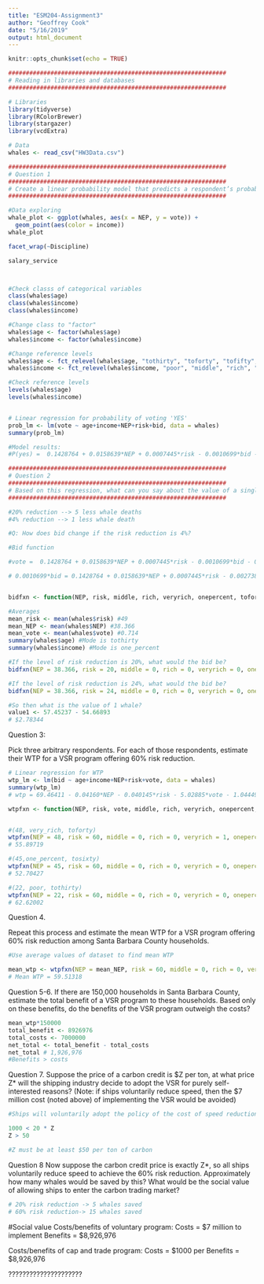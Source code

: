 ```yaml
---
title: "ESM204-Assignment3"
author: "Geoffrey Cook"
date: "5/16/2019"
output: html_document
---
```


```r
knitr::opts_chunk$set(echo = TRUE)
```

```r
##############################################################
# Reading in libraries and databases
##############################################################

# Libraries
library(tidyverse)
library(RColorBrewer)
library(stargazer)
library(vcdExtra)

# Data
whales <- read_csv("HW3Data.csv")

```

```r
##############################################################
# Question 1
##############################################################
# Create a linear probability model that predicts a respondent’s probability of voting ‘yes’ on the ballot based on their age, income, NEP score, the risk reduction offered by the program, and the cost of the program to that respondent. Show the model and interpret the regression coefficients
##############################################################

#Data exploring
whale_plot <- ggplot(whales, aes(x = NEP, y = vote)) +
  geom_point(aes(color = income))
whale_plot

facet_wrap(~Discipline)

salary_service



#Check classs of categorical variables
class(whales$age) 
class(whales$income) 
class(whales$income) 

#Change class to "factor"
whales$age <- factor(whales$age)
whales$income <- factor(whales$income)

#Change reference levels
whales$age <- fct_relevel(whales$age, "tothirty", "toforty", "tofifty", "tosixty", "oversixty")
whales$income <- fct_relevel(whales$income, "poor", "middle", "rich", "very_rich", "one_percent")

#Check reference levels
levels(whales$age)
levels(whales$income)


# Linear regression for probability of voting 'YES'
prob_lm <- lm(vote ~ age+income+NEP+risk+bid, data = whales)
summary(prob_lm)

#Model results:
#P(yes) =  0.1428764 + 0.0158639*NEP + 0.0007445*risk - 0.0010699*bid - 0.0027386*middle + 0.0047505*rich + 0.0440535*veryrich + 0.0060895*onepercent - 0.0405591*toforty - 0.0104585*tofifty - 0.0366662*tosixty - 0.0204401*oversixty


```



```r
##############################################################
# Question 2
##############################################################
# Based on this regression, what can you say about the value of a single prevented whale death? (Hint: Think about how risk reduction for all whales translates into the number of whale deaths avoided)
##############################################################

#20% reduction --> 5 less whale deaths
#4% reduction --> 1 less whale death

#Q: How does bid change if the risk reduction is 4%?

#Bid function

#vote =  0.1428764 + 0.0158639*NEP + 0.0007445*risk - 0.0010699*bid - 0.0027386*middle + 0.0047505*rich + 0.0440535*veryrich + 0.0060895*onepercent - 0.0405591*toforty - 0.0104585*tofifty - 0.0366662*tosixty - 0.0204401*oversixty

# 0.0010699*bid = 0.1428764 + 0.0158639*NEP + 0.0007445*risk - 0.0027386*middle + 0.0047505*rich + 0.0440535*veryrich + 0.0060895*onepercent - 0.0405591*toforty - 0.0104585*tofifty - 0.0366662*tosixty - 0.0204401*oversixty - vote


bidfxn <- function(NEP, risk, middle, rich, veryrich, onepercent, toforty, tofifty, tosixty, oversixty, vote) {(0.1428764 + 0.0158639*NEP + 0.0007445*risk - 0.0027386*middle + 0.0047505*rich + 0.0440535*veryrich + 0.0060895*onepercent - 0.0405591*toforty - 0.0104585*tofifty - 0.0366662*tosixty - 0.0204401*oversixty - vote) / 0.0010699}

#Averages
mean_risk <- mean(whales$risk) #49
mean_NEP <- mean(whales$NEP) #38.366
mean_vote <- mean(whales$vote) #0.714
summary(whales$age) #Mode is tothirty
summary(whales$income) #Mode is one_percent

#If the level of risk reduction is 20%, what would the bid be?
bidfxn(NEP = 38.366, risk = 20, middle = 0, rich = 0, veryrich = 0, onepercent = 1, toforty = 0, tofifty = 0, tosixty = 0, oversixty = 0, vote = 0.714) # 54.66893

#If the level of risk reduction is 24%, what would the bid be?
bidfxn(NEP = 38.366, risk = 24, middle = 0, rich = 0, veryrich = 0, onepercent = 1, toforty = 0, tofifty = 0, tosixty = 0, oversixty = 0, vote = 0.714) # 57.45237

#So then what is the value of 1 whale? 
value1 <- 57.45237 - 54.66893
# $2.78344

```




Question 3: 

Pick three arbitrary respondents. For each of those respondents, estimate their WTP for a VSR
program offering 60% risk reduction.

```r
# Linear regression for WTP
wtp_lm <- lm(bid ~ age+income+NEP+risk+vote, data = whales)
summary(wtp_lm)
# wtp = 69.46411 - 0.04160*NEP - 0.040145*risk - 5.02885*vote - 1.04449*middle - 0.54404*rich - 2.19112*veryrich - 2.35561*onepercent - 3.45011*toforty - 2.55066*tofifty - 6.60334*tosixty - 1.83242*oversixty

wtpfxn <- function(NEP, risk, vote, middle, rich, veryrich, onepercent, toforty, tofifty, tosixty, oversixty) {69.46411 - 0.04160*NEP - 0.040145*risk - 5.02885*vote - 1.04449*middle - 0.54404*rich - 2.19112*veryrich - 2.35561*onepercent - 3.45011*toforty - 2.55066*tofifty - 6.60334*tosixty - 1.83242*oversixty}


#(48, very_rich, toforty)
wtpfxn(NEP = 48, risk = 60, middle = 0, rich = 0, veryrich = 1, onepercent = 0, toforty = 1, tofifty = 0, tosixty = 0, oversixty = 0, vote = 0.7) 
# 55.89719

#(45,one_percent, tosixty)
wtpfxn(NEP = 45, risk = 60, middle = 0, rich = 0, veryrich = 0, onepercent = 1, toforty = 0, tofifty = 0, tosixty = 1, oversixty = 0, vote = 0.7) 
# 52.70427

#(22, poor, tothirty)
wtpfxn(NEP = 22, risk = 60, middle = 0, rich = 0, veryrich = 0, onepercent = 0, toforty = 0, tofifty = 0, tosixty = 0, oversixty = 0, vote = 0.7) 
# 62.62002

```
Question 4.

Repeat this process and estimate the mean WTP for a VSR program offering 60% risk
reduction among Santa Barbara County households.

```r

#Use average values of dataset to find mean WTP

mean_wtp <- wtpfxn(NEP = mean_NEP, risk = 60, middle = 0, rich = 0, veryrich = 0, onepercent = 1, toforty = 0, tofifty = 0, tosixty = 0, oversixty = 0, vote = mean_vote) 
# Mean WTP = 59.51318
```

Question 5-6.
If there are 150,000 households in Santa Barbara County, estimate the total benefit of a VSR
program to these households. Based only on these benefits, do the benefits of the VSR program outweigh the costs?
```r
mean_wtp*150000
total_benefit <- 8926976
total_costs <- 7000000
net_total <- total_benefit - total_costs
net_total # 1,926,976
#Benefits > costs
```

Question 7.
Suppose the price of a carbon credit is $Z per ton, at what price Z* will the shipping industry
decide to adopt the VSR for purely self-interested reasons? (Note: if ships voluntarily reduce
speed, then the $7 million cost (noted above) of implementing the VSR would be avoided)

```r
#Ships will voluntarily adopt the policy of the cost of speed reduction < costs of carbon credit

1000 < 20 * Z
Z > 50

#Z must be at least $50 per ton of carbon
```


Question 8
Now suppose the carbon credit price is exactly Z*, so all ships voluntarily reduce speed to
achieve the 60% risk reduction. Approximately how many whales would be saved by this? What
would be the social value of allowing ships to enter the carbon trading market?

```r
# 20% risk reduction -> 5 whales saved
# 60% risk reduction-> 15 whales saved


```

#Social value
Costs/benefits of voluntary program:
Costs = $7 million to implement 
Benefits = $8,926,976

Costs/benefits of cap and trade program:
Costs = $1000 per
Benefits = $8,926,976


?????????????????????



